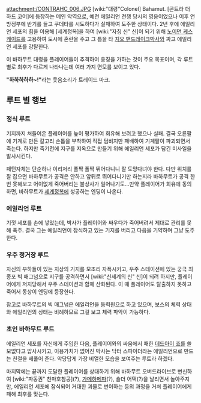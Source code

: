 attachment:/CONTRAHC_006.JPG
[wiki:"대령"Colonel] Bahamut. [콘트라 더 하드 코어]에 등장하는 메인 악역으로, 예전 에일리언 전쟁 당시의 영웅이었으나 이후 연방정부에 반기를 들고 쿠데타를 시도하다가 실패하여 도주한 상태이다. 2년 후에 에일리언 세포의 힘을 이용해 [세계정복]을 하여 [wiki:"자칭 신" 신]이 되기 위해 [[노이먼 케스케이드]]를 고용하여 도시에 혼란을 주고 그 틈을 타 [[지오 맨드레이크]]박사와 짜고 에일리언 세포를 강탈한다.

이 바하무트 대령을 플레이어들이 추격하여 응징을 가하는 것이 주요 목표이며, 각 루트별로 최후가 다르게 나타나는데 여러 가지 면모를 보이고 있다.

'''"하하하하하~!"'''라는 웃음소리가 트레이드 마크.

== 루트 별 행보 ==
=== 정식 루트 ===
기지까지 쳐들어온 플레이어를 높이 평가하여 회유해 보려고 했으나 실패. 결국 오른팔에 기계로 만든 갈고리 손톱을 부착하여 직접 덤비지만 패배하여 기계팔이 파괴되면서 죽는다. 하지만 죽기전에 지구를 지옥으로 만들기 위해 에일리언 세포가 담긴 미사일을 발사시킨다. 

패턴자체는 단순하나 이리저리 폴짝 폴짝 뛰어다니니 잘 도망다녀야 한다. 다만 위치를 잘 잡으면 바하무트가 공격은 안하고 앞뒤로 뛰어다니기만 하는지라 바하무트가 공격 한번 못해보고 어이없게 죽어버리는 불상사가 일어나기도...만약 플레이어가 회유에 동의하면, 바하무트가 [[세계정복]]에 성공하는 엔딩이 나온다.

=== 에일리언 루트 ===
기껏 세포를 손에 넣었는데, 박사가 플레이어와 싸우다가 죽어버려서 제대로 관리를 못해 폭주. 결국 그는 에일리언이 잠식하고 있는 기지를 버리고 다음을 기약하며 그냥 도주한다.

=== 우주 정거장 루트 ===
자신의 부하들이 있는 지상의 기지를 모조리 자폭시키고, 우주 스테이션에 있는 궁극 최종포 빅 매그넘으로 지구를 공격하면서 [wiki:"신세계의 신" 신]이 되려 하지만, 플레이어에게 저지당해서 우주 스테이션과 함께 산화된다. 이 때 플레이어도 탈출하지 못하고 죽어서 동상이 엔딩에 등장한다.

참고로 바하무트의 빅 매그넘은 에일리언을 동력원으로 하고 있으며, 보스의 체력 상태와 에일리언의 상태는 비례하므로 그걸 보고 체력 파악이 가능하다.

=== 초인 바하무트 루트 ===
에일리언 세포를 자신에게 주입한 다음, 플레이어와의 싸움에서 패한 [[데드아이 죠]]를 쓸모없다고 압사시키고, 이용가치가 없어진 박사는 닥터 스파이더라는 에일리언으로 만드는 친절을 베풀어 준다. 악당답게 가장 비열한 모습을 보여주는 루트라 하겠다.

마지막에는 끝까지 도달한 플레이어를 상대하기 위해 바하무트 오버드라이브로 변신하여 [wiki:"파동권" 천마호참공](?), [[가메하메파]](?), 숄더 어택(?)을 날리면서 놀아주지만, 에일리언 세포에 잠식되어 거대한 괴물로 변이하는 등의 과정을 거쳐 플레이어에게 패해 최후를 맞는다. 
